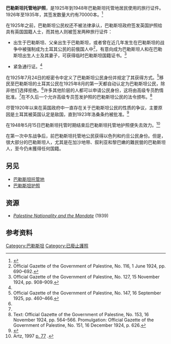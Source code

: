 {{Infobox Identity document
| document_name       = 巴勒斯坦托管地护照
| image               = British Mandate Palestinian passport.jpg
| image_caption       = 巴勒斯坦托管地护照封面
| date_first_issued   = 
| using_jurisdiction  = {{flag|British Mandate for Palestine }}
| valid_jurisdictions = 
| document_type       = [[护照|护照]]
| purpose             = 身份证明
| eligibility         = 
| expiration          = 
}}

'''巴勒斯坦托管地护照'''，是1925年到1948年巴勒斯坦托管地居民使用的旅行证件。1926年至1935年，其签发数量大约有70000本。<ref>{{cite book|last=Qafisheh|first=Mutaz M|title=The international law foundations of Palestinian nationality: a legal examination of nationality in Palestine under Britain's rule|url=http://books.google.com/books?id=KGuGDCc4elEC&pg=PA149&dq=%22in+the+period+of+1926+to+1935%22&hl=en&ei=i4w8TZjWFsfBhAe0vJWKCg&sa=X&oi=book_result&ct=result&resnum=1&ved=0CCcQ6AEwAA#v=onepage&q=%22in%20the%20period%20of%201926%20to%201935%22&f=false|series=Graduate Institute of International Studies|volume=7|year=2008|publisher=BRILL|isbn=978-90-04-16984-5|page=149|access-date=2015-11-20|archive-date=2017-02-17|archive-url=https://web.archive.org/web/20170217002953/https://books.google.com/books?id=KGuGDCc4elEC&pg=PA149&dq=%22in+the+period+of+1926+to+1935%22&hl=en&ei=i4w8TZjWFsfBhAe0vJWKCg&sa=X&oi=book_result&ct=result&resnum=1&ved=0CCcQ6AEwAA#v=onepage&q=%22in%20the%20period%20of%201926%20to%201935%22&f=false|dead-url=no}}</ref>
 
在1925年之前，巴勒斯坦公民权还不被法律承认，巴勒斯坦政府签发英国护照给具有英国国籍人士，而其他人则被签发两种旅行证件：
 
* 出生于巴勒斯坦、父亲出生于巴勒斯坦，或者曾在近几年发生在巴勒斯坦的战争中被强制成为土耳其公民的前俄国人中<ref name=PG116>Official Gazette of the Government of Palestine, No. 116, 1 June 1924, pp. 690–692.</ref>，有意向成为巴勒斯坦人和在巴勒斯坦出生人士及其妻子，可获得临时巴勒斯坦国籍证书。<ref name=PG127>Official Gazette of the Government of Palestine, No. 127, 15 November 1924, pp. 908–909.</ref>
 
* 紧急通行证。<ref name=PG116/>
 
在1925年7月24日的枢密令中定义了巴勒斯坦公民身份并规定了其获得方式。<ref name=PG147>Official Gazette of the Government of Palestine, No. 147, 16 September 1925, pp. 460–466.</ref>移民至巴勒斯坦的土耳其公民在1925年8月的第一天都自动认定为巴勒斯坦公民，除非他们选择拒绝。<ref name=PG147/>许多其他阶层的人都可以申请公民身份，这将由高级专员酌情批准。<ref name=PG147/>在不久后一个允许高级专员签发护照的巴勒斯坦公民的法令颁布。<ref>Text: Official Gazette of the Government of Palestine, No. 153, 16 November 1924, pp. 564–566. Promulgation: Official Gazette of the Government of Palestine, No. 151, 16 December 1924, p. 626.</ref>
 
尽管1920年以来在英国政府中一直存在关于巴勒斯坦公民的性质的争议，主要原因是土耳其被英国认定是敌国，直到1923年洛桑条约被批准。<ref name=Banko>{{cite journal | author = Lauren E. Banko | title = The Legislative Creation of Palestinian Citizenship: Discourses in the Early Mandate Period |  journal = International Journal For Arab Studies | volume = 2 | number = 2 | year = 2011 | pages = 1–32}}</ref> 
 
在1948年5月15日巴勒斯坦托管时期结束后巴勒斯坦托管地护照便失去效力。<ref name=Artzp77>Artz, 1997 [http://books.google.ca/books?id=fGDPWvyPcDMC&pg=PA77&dq=%22passport%22+%22state+of+palestine%22&lr=&cd=4#v=onepage&q=%22passport%22%20%22state%20of%20palestine%22&f=false p. 77] {{Wayback|url=http://books.google.ca/books?id=fGDPWvyPcDMC&pg=PA77&dq=%22passport%22+%22state+of+palestine%22&lr=&cd=4#v=onepage&q=%22passport%22%20%22state%20of%20palestine%22&f=false |date=20170105180237 }}.</ref>
 
在第一次中东战争后，前巴勒斯坦托管地公民获得以色列和约旦公民身份。但是，很大部分的巴勒斯坦人，尤其是在加沙地带、叙利亚和黎巴嫩的難民營的巴勒斯坦人，至今仍未獲得任何国籍。

==另见==
* [[巴勒斯坦托管地|巴勒斯坦托管地]]
* [[巴勒斯坦护照|巴勒斯坦护照]]

==资源==
* [http://www.jstor.org/stable/754593 ''Palestine Nationality and the Mandate''] {{Wayback|url=http://www.jstor.org/stable/754593 |date=20200927133611 }} (1939)

==参考资料==
{{reflist}}

{{Passports}}
 
[[Category:巴勒斯坦|Category:巴勒斯坦]]
[[Category:已廢止護照|Category:已廢止護照]]
